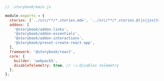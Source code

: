 ```js
// .storybook/main.js

module.exports = {
  stories: ['../src/**/*.stories.mdx', '../src/**/*.stories.@(js|jsx|ts|tsx)'],
  addons: [
    '@storybook/addon-links',
    '@storybook/addon-essentials',
    '@storybook/addon-interactions',
    '@storybook/preset-create-react-app',
  ],
  framework: '@storybook/react',
  core: {
    builder: 'webpack5',
    disableTelemetry: true, // 👈 Disables telemetry
  },
};
```